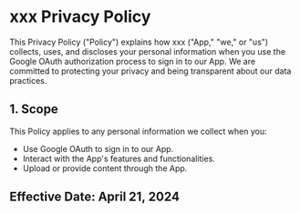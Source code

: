# xxx Privacy Policy

This Privacy Policy ("Policy") explains how xxx ("App," "we," or "us") collects, uses, and discloses your personal information when you use the Google OAuth authorization process to sign in to our App. We are committed to protecting your privacy and being transparent about our data practices.

## 1. Scope

This Policy applies to any personal information we collect when you:

* Use Google OAuth to sign in to our App.
* Interact with the App's features and functionalities.
* Upload or provide content through the App.

## Effective Date: April 21, 2024